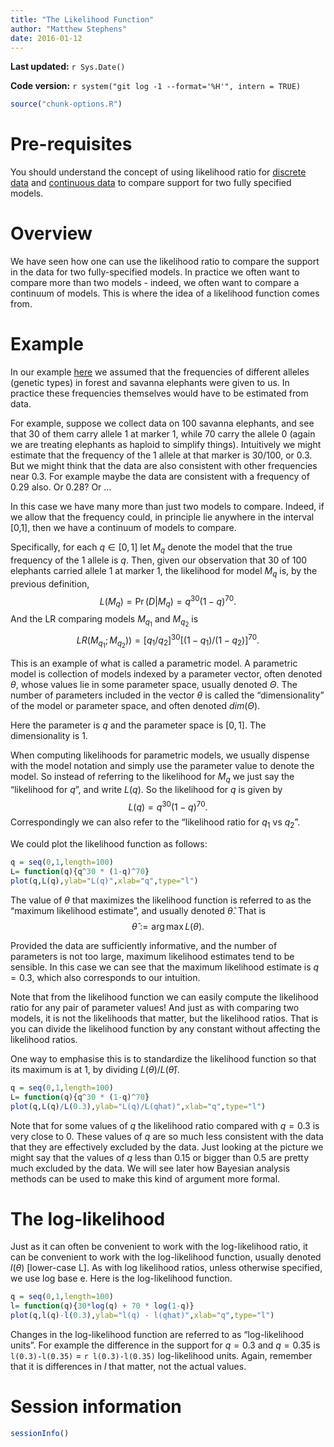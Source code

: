 ```yaml
---
title: "The Likelihood Function"
author: "Matthew Stephens"
date: 2016-01-12
---
```


**Last updated:** `r Sys.Date()`

**Code version:** `r system("git log -1 --format='%H'", intern = TRUE)`

```r
source("chunk-options.R")
```

# Pre-requisites

You should understand the concept of using likelihood ratio for [discrete data](likelihood_ratio_simple_models.html) and [continuous data](likelihood_ratio_simple_continuous_data.html)
to compare support for two fully specified models.

# Overview

We have seen how one can use the likelihood ratio to compare the support in the data for two fully-specified models. In practice we often want to compare more than two models - indeed, we often want to compare a continuum of models. This is where the idea of a likelihood function comes from.

# Example

In our example [here](likelihood_ratio_simple_models.html) we
assumed that the frequencies of different alleles (genetic types)
in forest and savanna elephants were given to us. In practice these
frequencies themselves would have to be estimated from data.

For example, suppose we collect data on 100 savanna elephants, and see
that 30 of them carry allele 1 at marker 1, while 70 carry the allele 0
(again we are treating elephants as haploid to simplify things). Intuitively we might estimate that the frequency of the 1 allele at that marker is 30/100, or 0.3. 
But we might think that the data are also consistent with other frequencies near 0.3. For example maybe the data are consistent with a frequency of 0.29 also. Or 0.28? Or ...

In this case we have many more than just two models to compare. Indeed, if we allow that the frequency could, in principle lie anywhere in the interval [0,1], then we have a continuum of models to compare.

Specifically, for each $q\in [0,1]$ let $M_q$ denote the model that
the true frequency of the 1 allele is $q$. Then, given our observation that 30 of 100 elephants carried allele 1 at marker 1, the likelihood for model $M_q$ is, by the previous definition,
$$L(M_q) = \Pr(D | M_q) = q^30 (1-q)^70.$$
And the LR comparing models $M_{q_1}$ and $M_{q_2}$ is
$$LR(M_{q_1};M_{q_2})) = [q_1/q_2]^30 [(1-q_1)/(1-q_2)]^70.$$

This is an example of what is called a parametric model. A parametric model is collection of models indexed by a parameter vector, often denoted $\theta$, whose values lie in some parameter space, usually denoted $\Theta$. The number of parameters included in the vector $\theta$ is called the "dimensionality" of the model or parameter space,
and often denoted $dim(\Theta)$.

Here the parameter is $q$ and the parameter space is $[0,1]$. The dimensionality is 1.

When computing likelihoods for parametric models, we usually dispense
with the model notation and simply use the parameter value to denote the model. So instead of referring to the likelihood for $M_q$ we just say the "likelihood for $q$", and write $L(q)$. So the likelihood for $q$ is
given by
$$L(q) = q^30 (1-q)^70.$$
Correspondingly we can also refer to the "likelihood ratio for $q_1$ vs $q_2$".

We could plot the likelihood function as follows:
```r
q = seq(0,1,length=100)
L= function(q){q^30 * (1-q)^70}
plot(q,L(q),ylab="L(q)",xlab="q",type="l")
```

The value of $\theta$ that maximizes the likelihood function is referred to as the "maximum likelihood estimate", and usually denoted $\hat{\theta}$. That is 
$$\hat{\theta}:= \arg \max L(\theta).$$

Provided the data are sufficiently informative, and the number of parameters is not too large, maximum likelihood estimates tend to be 
sensible. In this case we can see that the maximum likelihood estimate is $q=0.3$, which also corresponds to our intuition.

Note that from the likelihood function we can easily compute the likelihood ratio for any pair of parameter values! And just as with comparing two models, it is not the likelihoods that matter, but the likelihood ratios. That is you can divide the likelihood function by any constant without affecting the likelihood ratios.

One way to emphasise this is to standardize the likelihood function so that its maximum is at 1, by dividing $L(\theta)/L(\hat{\theta})$.

```r
q = seq(0,1,length=100)
L= function(q){q^30 * (1-q)^70}
plot(q,L(q)/L(0.3),ylab="L(q)/L(qhat)",xlab="q",type="l")
```

Note that for some values of $q$ the likelihood ratio compared with $q=0.3$ is very close to 0. These values of $q$ are so much less consistent with the data that they are effectively excluded by the data.
Just looking at the picture we might say that the values of $q$ less than 0.15 or bigger than 0.5 are pretty much excluded by the data.
We will see later how Bayesian analysis methods can be used to make this kind of argument more formal.

# The log-likelihood

Just as it can often be convenient to work with the log-likelihood ratio, it can be convenient to work with the log-likelihood function, usually denoted $l(\theta)$ [lower-case L]. As with log likelihood ratios, unless otherwise specified, we use log base e. Here is the log-likelihood function.
```r
q = seq(0,1,length=100)
l= function(q){30*log(q) + 70 * log(1-q)}
plot(q,l(q)-l(0.3),ylab="l(q) - l(qhat)",xlab="q",type="l")
```
Changes in the log-likelihood function are referred to as "log-likelihood units". For example the difference in the support for $q=0.3$ and $q=0.35$ is ``l(0.3)-l(0.35)`` = ``r l(0.3)-l(0.35)`` log-likelihood units. Again, remember that it is differences in $l$ that matter, not the actual values.


# Session information

```r
sessionInfo()
```
